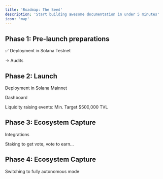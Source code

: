 ```yaml
---
title: 'Roadmap: The Seed'
description: 'Start building awesome documentation in under 5 minutes'
icon: 'map'
---
```


## Phase 1: Pre-launch preparations

✅ Deployment in Solana Testnet

→ Audits

## Phase 2: Launch

Deployment in Solana Mainnet

Dashboard

Liquidity raising events: Min. Target $500,000 TVL

## Phase 3: Ecosystem Capture

Integrations

Staking to get vote, vote to earn...

## Phase 4: Ecosystem Capture

Switching to fully autonomous mode
